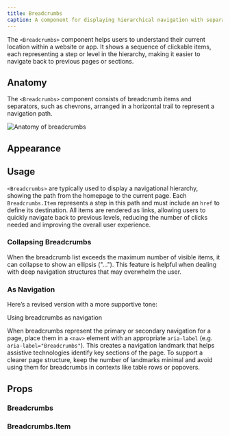 ```yaml
---
title: Breadcrumbs
caption: A component for displaying hierarchical navigation with separators.
---
```


The `<Breadcrumbs>` component helps users to understand their current location within a website or app. It shows a sequence of clickable items, each representing a step or level in the hierarchy, making it easier to navigate back to previous pages or sections.

## Anatomy

The `<Breadcrumbs>` component consists of breadcrumb items and separators, such as chevrons, arranged in a horizontal trail to represent a navigation path.

<Image
  src="/breadcrumbs/breadcrumbs-anatomy.jpg"
  alt="Anatomy of breadcrumbs"
  width={800}
  height={550}
  className="mx-auto block"
/>

## Appearance

<AppearanceDemo component={title} />

<AppearanceTable component={title} />

## Usage

`<Breadcrumbs>` are typically used to display a navigational hierarchy, showing the path from the homepage to the current page. Each `Breadcrumbs.Item` represents a step in this path and must include an `href` to define its destination. All items are rendered as links, allowing users to quickly navigate back to previous levels, reducing the number of clicks needed and improving the overall user experience.

<ComponentDemo file="./breadcrumbs-appearance.demo.tsx" />

### Collapsing Breadcrumbs

When the breadcrumb list exceeds the maximum number of visible items, it can collapse to show an ellipsis ("..."). This feature is helpful when dealing with deep navigation structures that may overwhelm the user.

<ComponentDemo file="./breadcrumbs-collapsing.demo.tsx" />

### As Navigation

Here’s a revised version with a more supportive tone:

Using breadcrumbs as navigation

When breadcrumbs represent the primary or secondary navigation for a page, place them in a `<nav>` element with an appropriate `aria-label` (e.g. `aria-label="Breadcrumbs"`). This creates a navigation landmark that helps assistive technologies identify key sections of the page. To support a clearer page structure, keep the number of landmarks minimal and avoid using them for breadcrumbs in contexts like table rows or popovers.

<ComponentDemo file="./breadcrumbs-navigation.demo.tsx" />

## Props

<StorybookHintMessage component={title} />

### Breadcrumbs

<PropsTable component={title} />

### Breadcrumbs.Item

<PropsTable component="BreadcrumbsItem" />
